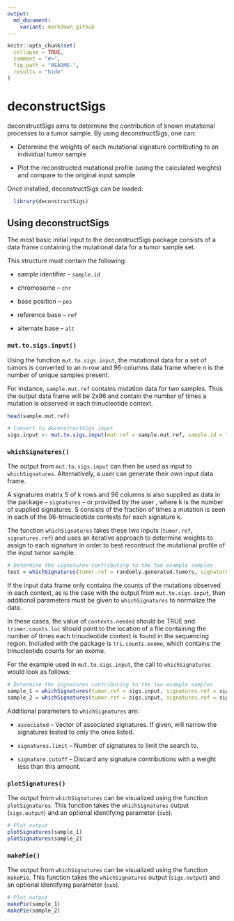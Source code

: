```yaml
---
output:
  md_document:
    variant: markdown_github
---
```


<!-- README.md is generated from README.Rmd. Please edit that file -->

```r
knitr::opts_chunk$set(
  collapse = TRUE,
  comment = "#>",
  fig.path = "README-",
  results = "hide"
)
```

# deconstructSigs

deconstructSigs aims to determine the contribution of known mutational processes to a tumor sample. By using deconstructSigs, one can:

* Determine the weights of each mutational signature contributing to an individual tumor sample

* Plot the reconstructed mutational profile (using the calculated weights) and compare to the original input sample

Once installed, deconstructSigs can be loaded:

```r
  library(deconstructSigs)
```

## Using deconstructSigs

The most basic initial input to the deconstructSigs package consists of a data frame containing the mutational data for a tumor sample set.

This structure must contain the following:

* sample identifier -- `sample.id`

* chromosome -- `chr`

* base position -- `pos`

* reference base -- `ref`

* alternate base -- `alt`

### `mut.to.sigs.input()`

Using the function `mut.to.sigs.input`, the mutational data for a set of tumors is converted to an n-row and 96-columns data frame where n is the number of unique samples present.

For instance, `sample.mut.ref` contains mutation data for two samples.  Thus the output data frame will be 2x96 and contain the number of times a mutation is observed in each trinucleotide context.

```r
head(sample.mut.ref)

# Convert to deconstructSigs input
sigs.input <- mut.to.sigs.input(mut.ref = sample.mut.ref, sample.id = "Sample", chr = "chr", pos = "pos", ref = "ref", alt = "alt")
```

### `whichSignatures()`

The output from `mut.to.sigs.input` can then be used as input to `whichSignatures`.  Alternatively, a user can generate their own input data frame.

A signatures matrix S of k rows and 96 columns is also supplied as data in the package -- `signatures` -- or provided by the user , where k is the number of supplied signatures.  S consists of the fraction of times a mutation is seen in each of the 96-trinucleotide contexts for each signature k.

The function `whichSignatures` takes these two inputs (`tumor.ref`, `signatures.ref`) and uses an iterative approach to determine weights to assign to each signature in order to best recontruct the mutational profile of the input tumor sample.

```r
# Determine the signatures contributing to the two example samples
test = whichSignatures(tumor.ref = randomly.generated.tumors, signatures.ref = signatures, sample.id = 2)
```

If the input data frame only contains the counts of the mutations observed in each context, as is the case with the output from `mut.to.sigs.input`, then additional parameters must be given to `whichSignatures` to normalize the data.

In these cases, the value of `contexts.needed` should be TRUE and `trimer.counts.loc` should point to the location of a file containing the number of times each trinucleotide context is found in the sequencing region.  Included with the package is `tri.counts.exome`, which contains the trinucleotide counts for an exome.

For the example used in `mut.to.sigs.input`, the call to `whichSignatures` would look as follows:

```r
# Determine the signatures contributing to the two example samples
sample_1 = whichSignatures(tumor.ref = sigs.input, signatures.ref = signatures, sample.id = 1, contexts.needed = TRUE, trimer.counts.loc = tri.counts.exome)
sample_2 = whichSignatures(tumor.ref = sigs.input, signatures.ref = signatures, sample.id = 2, contexts.needed = TRUE, trimer.counts.loc = tri.counts.exome)
```

Additional parameters to `whichSignatures` are:

* `associated` -- Vector of associated signatures. If given, will narrow the signatures tested to only the ones listed.

* `signatures.limit` -- Number of signatures to limit the search to.

* `signature.cutoff` -- Discard any signature contributions with a weight less than this amount.

### `plotSignatures()`

The output from `whichSignatures` can be visualized using the function `plotSignatures`.  This function takes the `whichSignatures` output (`sigs.output`) and an optional identifying parameter (`sub`). 

```r
# Plot output
plotSignatures(sample_1)
plotSignatures(sample_2)
```

### `makePie()`

The output from `whichSignatures` can be visualized using the function `makePie`.  This function takes the `whichSignatures` output (`sigs.output`) and an optional identifying parameter (`sub`). 

```r
# Plot output
makePie(sample_1)
makePie(sample_2)
```

